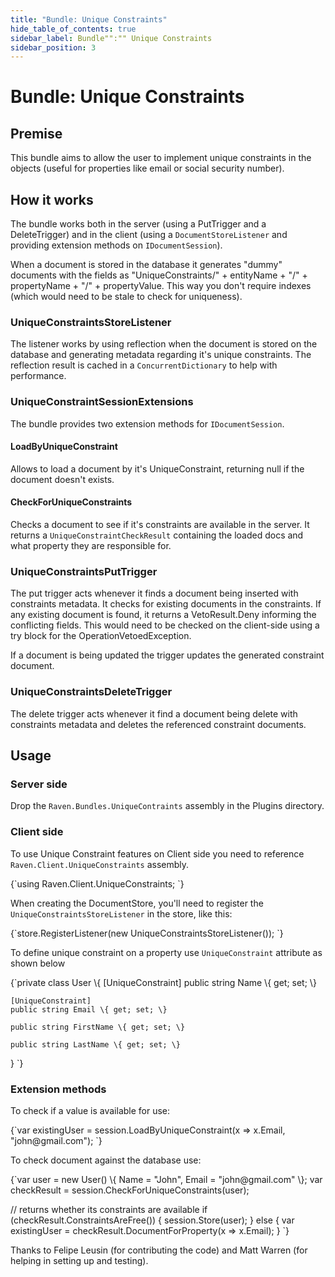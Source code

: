 ```yaml
---
title: "Bundle: Unique Constraints"
hide_table_of_contents: true
sidebar_label: Bundle"":"" Unique Constraints
sidebar_position: 3
---
```



# Bundle: Unique Constraints

## Premise

This bundle aims to allow the user to implement unique constraints in the objects (useful for properties like email or social security number).

## How it works

The bundle works both in the server (using a PutTrigger and a DeleteTrigger) and in the client (using a `DocumentStoreListener` and providing extension methods on `IDocumentSession`).

When a document is stored in the database it generates "dummy" documents with the fields as "UniqueConstraints/" + entityName + "/" + propertyName + "/" + propertyValue. This way you don't require indexes (which would need to be stale to check for uniqueness).

### UniqueConstraintsStoreListener

The listener works by using reflection when the document is stored on the database and generating metadata regarding it's unique constraints. The reflection result is cached in a `ConcurrentDictionary` to help with performance.

### UniqueConstraintSessionExtensions

The bundle provides two extension methods for `IDocumentSession`.

#### LoadByUniqueConstraint

Allows to load a document by it's UniqueConstraint, returning null if the document doesn't exists.

#### CheckForUniqueConstraints

Checks a document to see if it's constraints are available in the server. It returns a `UniqueConstraintCheckResult` containing the loaded docs and what property they are responsible for.

### UniqueConstraintsPutTrigger

The put trigger acts whenever it finds a document being inserted with constraints metadata. It checks for existing documents in the constraints. If any existing document is found, it returns a VetoResult.Deny informing the conflicting fields. This would need to be checked on the client-side using a try block for the OperationVetoedException.

If a document is being updated the trigger updates the generated constraint document.

### UniqueConstraintsDeleteTrigger

The delete trigger acts whenever it find a document being delete with constraints metadata and deletes the referenced constraint documents.

## Usage

### Server side

Drop the `Raven.Bundles.UniqueContraints` assembly in the Plugins directory.

### Client side

To use Unique Constraint features on Client side you need to reference `Raven.Client.UniqueConstraints` assembly.

<TabItem value="using" label="using">
<CodeBlock language="csharp">
{`using Raven.Client.UniqueConstraints;
`}
</CodeBlock>
</TabItem>

When creating the DocumentStore, you'll need to register the `UniqueConstraintsStoreListener` in the store, like this:

<TabItem value="unique_constraints_1" label="unique_constraints_1">
<CodeBlock language="csharp">
{`store.RegisterListener(new UniqueConstraintsStoreListener());
`}
</CodeBlock>
</TabItem>

To define unique constraint on a property use `UniqueConstraint` attribute as shown below

<TabItem value="unique_constraints_4" label="unique_constraints_4">
<CodeBlock language="csharp">
{`private class User
\{
	[UniqueConstraint]
	public string Name \{ get; set; \}

	[UniqueConstraint]
	public string Email \{ get; set; \}

	public string FirstName \{ get; set; \}

	public string LastName \{ get; set; \}
\}
`}
</CodeBlock>
</TabItem>

### Extension methods

To check if a value is available for use:

<TabItem value="unique_constraints_2" label="unique_constraints_2">
<CodeBlock language="csharp">
{`var existingUser = session.LoadByUniqueConstraint<User>(x => x.Email, "john@gmail.com");
`}
</CodeBlock>
</TabItem>

To check document against the database use:

<TabItem value="unique_constraints_3" label="unique_constraints_3">
<CodeBlock language="csharp">
{`var user = new User() \{ Name = "John", Email = "john@gmail.com" \};
var checkResult = session.CheckForUniqueConstraints(user);

// returns whether its constraints are available
if (checkResult.ConstraintsAreFree())
\{
	session.Store(user);
\}
else
\{
	var existingUser = checkResult.DocumentForProperty(x => x.Email);
\}
`}
</CodeBlock>
</TabItem>

<Admonition type="info" title="">
Thanks to Felipe Leusin (for contributing the code) and Matt Warren (for helping in setting up and testing).
</Admonition>